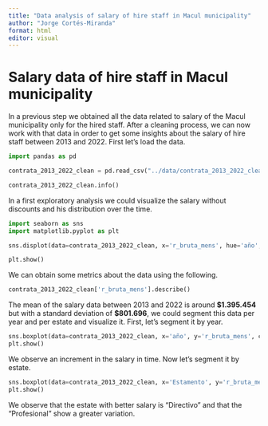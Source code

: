 ```yaml
---
title: "Data analysis of salary of hire staff in Macul municipality"
author: "Jorge Cortés-Miranda"
format: html
editor: visual
---
```


# Salary data of hire staff in Macul municipality

In a previous step we obtained all the data related to salary of the Macul municipality only for the hired staff. After a cleaning process, we can now work with that data in order to get some insights about the salary of hire staff between 2013 and 2022. First let's load the data.

```python
import pandas as pd

contrata_2013_2022_clean = pd.read_csv("../data/contrata_2013_2022_clean.csv")

contrata_2013_2022_clean.info()
```

In a first exploratory analysis we could visualize the salary without discounts and his distribution over the time.

```python
import seaborn as sns
import matplotlib.pyplot as plt

sns.displot(data=contrata_2013_2022_clean, x='r_bruta_mens', hue='año', kind='kde')

plt.show()
```

We can obtain some metrics about the data using the following.

```python
contrata_2013_2022_clean['r_bruta_mens'].describe()
```

The mean of the salary data between 2013 and 2022 is around **\$1.395.454** but with a standard deviation of **\$801.696**, we could segment this data per year and per estate and visualize it. First, let's segment it by year.

```python
sns.boxplot(data=contrata_2013_2022_clean, x='año', y='r_bruta_mens', color='green')
plt.show()
```

We observe an increment in the salary in time. Now let's segment it by estate.

```python
sns.boxplot(data=contrata_2013_2022_clean, x='Estamento', y='r_bruta_mens', color='green')
plt.show()
```

We observe that the estate with better salary is "Directivo" and that the "Profesional" show a greater variation.

